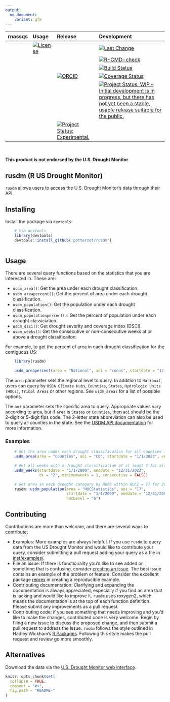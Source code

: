 ```yaml
---
output:
  md_document:
    variant: gfm
---
```


<!-- README.md is generated from README.Rmd. Please edit that file -->

<!-- badges: start -->
<!-- badges: end -->


<table class="table">
<thead>
<tr class="header">
<th align="left">
rnassqs
</th>
<th align="left">
Usage
</th>
<th align="left">
Release
</th>
<th align="left">
Development
</th>
</tr>
</thead>
<tbody>

<tr class="odd">
<td rowspan="5">
</td>
<td align="left">
<a href="https://choosealicense.com/licenses/mit/"><img src="https://img.shields.io/github/license/mashape/apistatus.svg" alt="License"></a>
</td>
<td align="left">
</td>
<td align="left">
<a href="https://github.com/potterzot/rusdm/commits/master"><img src="https://img.shields.io/badge/last%20change-`r gsub('-', '--', Sys.Date())`-brightgreen.svg" alt="Last Change"></a>
</td>
</tr>

<tr class="even">
<td align="left">
</td>
<td align="left">
</td>
<td align="left">
[![R-CMD-check](https://github.com/potterzot/rusdm/workflows/R-CMD-check/badge.svg)](https://github.com/potterzot/rusdm/actions)
</td>
</tr>

<tr class="odd">
<td align="left">
</td>
<td align="left">
</td>
<td align="left">
<a href="https://travis-ci.org/potterzot/rusdm"><img src="https://travis-ci.org/potterzot/rusdm.svg?branch=master" alt="Build Status"></a>
</td>
</tr>

<tr class="even">
<td align="left">
</td>
<td align="left">
<a href="https://orcid.org/0000-0002-3410-3732"><img src="https://img.shields.io/badge/ORCiD-0000--0002--3410--3732-green.svg" alt="ORCID"></a>
</td>
<td align="left">
<a href="https://app.codecov.io/gh/potterzot/rusdm"><img src="https://app.codecov.io/gh/potterzot/rusdm/branch/master/graph/badge.svg" alt="Coverage Status"></a>
</td>
</tr>

<tr class="even">
<td align="left">
</td>
<td align="left">
</td>
<td align="left">
<a href="https://www.repostatus.org/#wip"><img src="https://www.repostatus.org/badges/latest/wip.svg" alt="Project Status: WIP – Initial development is in progress, but there has not yet been a stable, usable release suitable for the public." /></a>
</td>
</tr>

<tr class="odd">
<td align="left">
</td>
<td align="left">
</td>
<td align="left">
<a href="https://lifecycle.r-lib.org/articles/stages.html#experimental"><img src="https://img.shields.io/badge/lifecycle-experimental-orange.svg" alt="Project Status: Experimental." /></a>
</td>
</tr>

</tbody>
</table>
<br>


__This product is not endorsed by the U.S. Drought Monitor__


## rusdm (R US Drought Monitor)

`rusdm` allows users to access the U.S. Drought Monitor's data through their API. 

## Installing

Install the package via `devtools`:

```r
    # Via devtools
    library(devtools)
    devtools::install_github('potterzot/rusdm')
    
```

## Usage

There are several query functions based on the statistics that you are interested in. These are:

- `usdm_area()`: Get the area under each drought classification.
- `usdm_areapercent()`: Get the percent of area under each drought classification.
- `usdm_population()`: Get the population under each drought classification.
- `usdm_populationpercent()`: Get the percent of population under each drought classiciation.
- `usdm_dsci()`: Get drought severity and coverage index (DSCI).
- `usdm_weeks()`: Get the consecutive or non-consecutive weeks at or above a drought classificaiton.

For example, to get the percent of area in each drought classification for the contiguous US:

```r
    library(rusdm)

    usdm_areapercent(area = "National", aoi = "conus", startdate = "1/1/2023", enddate = "12/31/2023")
```

The `area` parameter sets the regional level to query. In addition to `National`, users can query by `USDA Climate Hubs`, `Counties`, `States`, `Hydrologic Units (HUCs)`, `Tribal Areas` or other regions. See `usdm_areas` for a list of possible options.

The `aoi` parameter sets the specific area to query. Appropriate values vary according to area, but if `area` is `States` or `Counties`, then `aoi` should be the 2-digit or 5-digit fips code. The 2-letter state abbreviation can also be used to query all counties in the state. See the [USDM API documentation](https://droughtmonitor.unl.edu/DmData/DataDownload/WebServiceInfo.aspx) for more information.


### Examples

```r
    # Get the area under each drought classification for all counties in Colorado for 2023
    usdm_area(area = "Counties", aoi = "CO", startdate = "1/1/2023", enddate = "12/31/2023")
```

```r
    # Get all weeks with a drought classification of at least 2 for all counties and years since 2000
    usdm_weeks(startdate = "1/1/2000", enddate = "12/31/2023", 
               dx = "2", minimumweeks = 1, consecutive = FALSE)
```

```r
    # Get area in each drought category by HUC6 within HUC2 = 17 for 2000
    rusdm::usdm_population(area = "HUCStatistics", aoi = "17",
                           startdate = "1/1/2000", enddate = "12/31/2000", 
                           hucLevel = "6")
```

## Contributing

Contributions are more than welcome, and there are several ways to contribute:

- Examples: More examples are always helpful. If you use `rusdm` to query data from the US Drought Monitor and would like to contribute your query, consider submitting a pull request adding your query as a file in [inst/examples/](https://github.com/potterzot/rusdm/tree/main/inst/examples).
- File an issue: If there is functionality you'd like to see added or something that is confusing, consider [creating an issue](https://github.com/potterzot/rusdm/issues/new). The best issue contains an example of the problem or feature. Consider the excellent package [reprex](https://github.com/tidyverse/reprex) in creating a reproducible example.
- Contributing documentation: Clarifying and expanding the documentation is always appreciated, especially if you find an area that is lacking and would like to improve it. `rusdm` uses roxygen2, which means the documentation is at the top of each function definition. Please submit any improvements as a pull request.
- Contributing code: if you see something that needs improving and you'd like to make the changes, contributed code is very welcome. Begin by filing a new issue to discuss the proposed change, and then submit a pull request to address the issue. `rusdm` follows the style outlined in Hadley Wickham's [R Packages](https://r-pkgs.org/code.html#code-style). Following this style makes the pull request and review go more smoothly.


## Alternatives

Download the data via the [U.S. Drought Monitor web interface](https://droughtmonitor.unl.edu/Data.aspx). 




```r
knitr::opts_chunk$set(
  collapse = TRUE,
  comment = "#>",
  fig.path = "README-"
)
```


